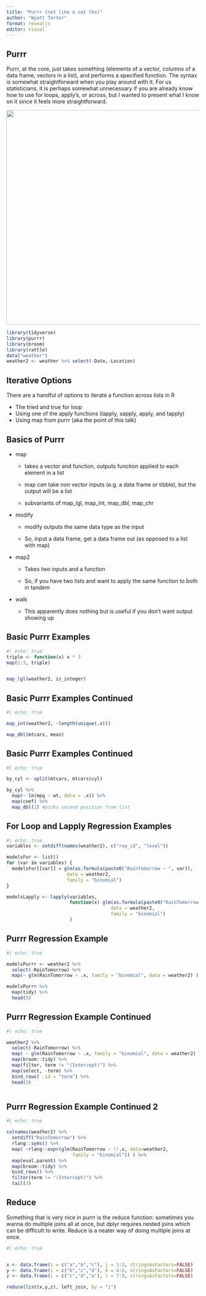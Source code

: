 ```yaml
---
title: "Purrr (not like a cat tho)"
author: "Wyatt Tarter"
format: revealjs
editor: visual
---
```


## Purrr {.smaller}

Purrr, at the core, just takes something (elements of a vector, columns of a data frame, vectors in a list), and performs a specified function. The syntax is somewhat straightforward when you play around with it. For us statisticians, it is perhaps somewhat unnecessary if you are already know how to use for loops, apply's, or across, but I wanted to present what I know on it since it feels more straightforward.

![](images/image-1366559423.png){width="559"}

```r
library(tidyverse)
library(purrr)
library(broom)
library(rattle)
data("weather")
weather2 <- weather %>% select(-Date,-Location)
```

## Iterative Options {.smaller}

There are a handful of options to iterate a function across lists in R

-   The tried and true for loop
-   Using one of the apply functions (lapply, sapply, apply, and tapply)
-   Using map from purrr (aka the point of this talk)

## Basics of Purrr {.smaller}

-   map

    -   takes a vector and function, outputs function applied to each element in a list

    -   map *can* take non vector inputs (e.g. a data frame or tibble), but the output will be a list

    -   subvariants of map_lgl, map_int, map_dbl, map_chr

-   modify

    -   modify outputs the same data type as the input

    -   So, input a data frame, get a data frame out (as opposed to a list with map)

-   map2

    -   Takes *two* inputs and a function

    -   So, if you have two lists and want to apply the same function to both in tandem

-   walk

    -   This apparently does nothing but is useful if you don't want output showing up

## Basic Purrr Examples

```r
#| echo: true
triple <- function(x) x * 3
map(1:3, triple)


map_lgl(weather2, is_integer)


```

## Basic Purrr Examples Continued

```r
#| echo: true

map_int(weather2, ~length(unique(.x)))

map_dbl(mtcars, mean)

```

## Basic Purrr Examples Continued

```r
#| echo: true

by_cyl <- split(mtcars, mtcars$cyl)

by_cyl %>% 
  map(~ lm(mpg ~ wt, data = .x)) %>%
  map(coef) %>%
  map_dbl(2) #picks second position from list
```

## For Loop and Lapply Regression Examples

```r
#| echo: true
variables <- setdiff(names(weather2), c("row_id", "level"))

modelsFor <- list()
for (var in variables) {
  modelsFor[[var]] = glm(as.formula(paste0("RainTomorrow ~ ", var)),
                      data = weather2,
                      family = "binomial") 
}

modelsLapply <- lapply(variables, 
                       function(x) glm(as.formula(paste0("RainTomorrow ~", x)),
                                      data = weather2,
                                      family = "binomial")
                       )
```

## Purrr Regression Example

```r
#| echo: true

modelsPurrr <- weather2 %>%
  select(-RainTomorrow) %>%
  map(~ glm(RainTomorrow ~ .x, family = "binomial", data = weather2) ) 

modelsPurrr %>%
  map(tidy) %>%
  head(5)

```

## Purrr Regression Example Continued

```r
#| echo: true

weather2 %>%
  select(-RainTomorrow) %>%
  map( ~ glm(RainTomorrow ~ .x, family = "binomial", data = weather2) ) %>%
  map(broom::tidy) %>%
  map(filter, term != "(Intercept)") %>%
  map(select, -term) %>%
  bind_rows( .id = "term") %>%
  head(3)



```

## Purrr Regression Example Continued 2

```r
#| echo: true

colnames(weather2) %>%
  setdiff("RainTomorrow") %>%
  rlang::syms() %>%
  map( ~rlang::expr(glm(RainTomorrow ~ !!.x, data=weather2, 
                        family = "binomial")) ) %>%
  map(eval.parent) %>%
  map(broom::tidy) %>%
  bind_rows() %>%
  filter(term != "(Intercept)") %>%
  tail(3)

```

## Reduce {.smaller}

Something that is very nice in purrr is the reduce function: sometimes you wanna do multiple joins all at once, but dplyr requires nested joins which can be difficult to write. Reduce is a neater way of doing multiple joins at once.

```r
#| echo: true


x <- data.frame(i = c("a","b","c"), j = 1:3, stringsAsFactors=FALSE)
y <- data.frame(i = c("b","c","d"), k = 4:6, stringsAsFactors=FALSE)
z <- data.frame(i = c("c","d","a"), l = 7:9, stringsAsFactors=FALSE)

reduce(list(x,y,z), left_join, by = "i")
```
